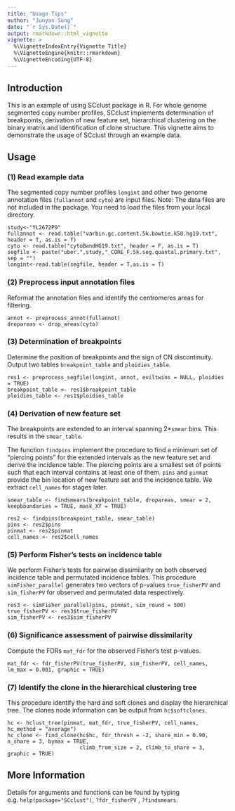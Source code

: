 ```yaml
---
title: "Usage Tips"
author: "Junyan Song"
date: "`r Sys.Date()`"
output: rmarkdown::html_vignette
vignette: >
  %\VignetteIndexEntry{Vignette Title}
  %\VignetteEngine{knitr::rmarkdown}
  %\VignetteEncoding{UTF-8}
---
```


## Introduction

This is an example of using SCclust package in R. For whole genome segmented copy number profiles, SCclust implements determination of breakpoints, derivation of new feature set, hierarchical clustering on the binary matrix and identification of clone structure. This vignette aims to demonstrate the usage of SCclust through an example data. 

## Usage

### (1) Read example data
The segmented copy number profiles `longint` and other two genome annotation files (`fullannot` and `cyto`) are input files. Note: The data files are not included in the package. You need to load the files from your local directory.

```
study<-"YL2672P9"
fullannot <- read.table("varbin.gc.content.5k.bowtie.k50.hg19.txt", header = T, as.is = T) 
cyto <- read.table("cytoBandHG19.txt", header = F, as.is = T)
segfile <- paste("uber.",study,"_CORE_F.5k.seg.quantal.primary.txt", sep = "")
longint<-read.table(segfile, header = T,as.is = T)
```

### (2) Preprocess input annotation files
Reformat the annotation files and identify the centromeres areas for filtering.
```
annot <- preprocess_annot(fullannot)
dropareas <- drop_areas(cyto)
```

### (3) Determination of breakpoints
Determine the position of breakpoints and the sign of CN discontinuity. Output two tables `breakpoint_table` and `ploidies_table`.
```
res1 <- preprocess_segfile(longint, annot, eviltwins = NULL, ploidies = TRUE)
breakpoint_table <- res1$breakpoint_table
ploidies_table <- res1$ploidies_table
```

### (4) Derivation of new feature set
The breakpoints are extended to an interval spanning 2*`smear` bins. This results in the `smear_table`. 

The function `findpins` implement the procedure to find a minimum set of "piercing points" for the extended intervals as the new feature set and derive the incidence table. The piercing points are a smallest set of points such that each interval contains at least one of them. `pins` and `pinmat` provide the bin location of new feature set and the incidence table. We extract `cell_names` for stages later.
```
smear_table <- findsmears(breakpoint_table, dropareas, smear = 2, keepboundaries = TRUE, mask_XY = TRUE)

res2 <- findpins(breakpoint_table, smear_table)
pins <- res2$pins
pinmat <- res2$pinmat
cell_names <- res2$cell_names
```

### (5) Perform Fisher's tests on incidence table
We perform Fisher's tests for pairwise dissimilarity on both observed incidence table and permutated incidence tables. This procedure `simFisher_parallel` generates two vectors of p-values `true_fisherPV` and `sim_fisherPV` for observed and permutated data respectively.
```
res3 <- simFisher_parallel(pins, pinmat, sim_round = 500)
true_fisherPV <- res3$true_fisherPV
sim_fisherPV <- res3$sim_fisherPV
```

### (6) Significance assessment of pairwise dissimilarity
Compute the FDRs `mat_fdr` for the observed Fisher's test p-values.
```
mat_fdr <- fdr_fisherPV(true_fisherPV, sim_fisherPV, cell_names, lm_max = 0.001, graphic = TRUE)
```
### (7) Identify the clone in the hierarchical clustering tree
This procedure identify the hard and soft clones and display the hierarchical tree. The clones node information can be output from `hc$softclones`. 
```
hc <- hclust_tree(pinmat, mat_fdr, true_fisherPV, cell_names, hc_method = "average")
hc_clone <- find_clone(hc$hc, fdr_thresh = -2, share_min = 0.90, n_share = 3, bymax = TRUE, 
                       climb_from_size = 2, climb_to_share = 3, graphic = TRUE)
```

## More Information
Details for arguments and functions can be found by typing e.g. `help(package="SCclust")`, `?fdr_fisherPV` , `?findsmears`.  
